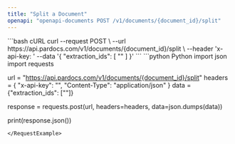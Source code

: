 ```yaml
---
title: "Split a Document"
openapi: "openapi-documents POST /v1/documents/{document_id}/split"
---
```


<RequestExample>
```bash cURL
curl --request POST \
  --url https://api.pardocs.com/v1/documents/{document_id}/split \
  --header 'x-api-key: <api-key>'
  --data '{
  "extraction_ids": [
    "<string>"
  ]
}'
```
```python Python
import json
import requests

url = "https://api.pardocs.com/v1/documents/{document_id}/split"
headers = {
    "x-api-key": "<api-key>",
    "Content-Type": "application/json"
}
data = {"extraction_ids": ["<string>"]}

response = requests.post(url, headers=headers, data=json.dumps(data))

print(response.json())
```
</RequestExample>
